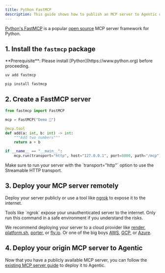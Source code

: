 ```yaml
---
title: Python FastMCP
description: This guide shows how to publish an MCP server to Agentic using the Python fastmcp package.
---
```


[Python's FastMCP](https://gofastmcp.com) is a popular [open source](https://github.com/jlowin/fastmcp) MCP server framework for Python.

## 1. Install the `fastmcp` package

<Info>
  **Prerequisite**: Please install [Python](https://www.python.org) before
  proceeding.
</Info>

<CodeGroup>

```bash uv
uv add fastmcp
```

```bash pip
pip install fastmcp
```

</CodeGroup>

## 2. Create a FastMCP server

```py server.py
from fastmcp import FastMCP

mcp = FastMCP("Demo 🚀")

@mcp.tool
def add(a: int, b: int) -> int:
    """Add two numbers"""
    return a + b

if __name__ == "__main__":
    mcp.run(transport="http", host="127.0.0.1", port=8000, path="/mcp")
```

<Note>
  Make sure to run your server with the `transport="http"` option to use the
  Streamable HTTP transport.
</Note>

## 3. Deploy your MCP server remotely

Deploy your server publicly or use a tool like [ngrok](https://ngrok.com) to expose it to the internet.

<Warning>
  Tools like `ngrok` expose your unauthenticated server to the internet. Only
  run this command in a safe environment if you understand the risks.
</Warning>

We recommend deploying your server to a cloud provider like [render](https://render.com/docs/deploy-fastapi), [platform.sh](https://docs.platform.sh/languages/python.html), [porter](https://docs.porter.run/guides/fastapi/deploy-fastapi), or [fly.io](https://fly.io/docs/python/frameworks/fastapi/). Or one of the big boys [AWS](https://aws.amazon.com), [GCP](https://cloud.google.com), or [Azure](https://azure.microsoft.com).

## 4. Deploy your origin MCP server to Agentic

Now that you have a publicly available MCP server, you can follow the [existing MCP server guide](/publishing/guides/existing-mcp-server) to deploy it to Agentic.
